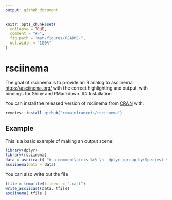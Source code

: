 ```yaml
---
output: github_document
---
```


<!-- README.md is generated from README.Rmd. Please edit that file -->

```r
knitr::opts_chunk$set(
  collapse = TRUE,
  comment = "#>",
  fig.path = "man/figures/README-",
  out.width = "100%"
)
```
# rsciinema

The goal of rsciinema is to provide an R analog to asciinema <https://asciinema.org/> 
    with the correct highlighting and output, with bindings for 
    Shiny and RMarkdown.
## Installation

You can install the released version of rsciinema from [CRAN](https://CRAN.R-project.org) with:

``` r
remotes::install_github("romainfrancois/rsciinema")
```

## Example

This is a basic example of making an output scene:

```r
library(dplyr)
library(rsciinema)
data = asciicast( "# a comment\niris %>% \n  dplyr::group_by(Species) %>%\n  dplyr::summarise_all(mean)" )
asciinema(data = data)
```

You can also write out the file
```r
tfile = tempfile(fileext = ".cast")
write_asciicast(data, tfile)
asciinema( tfile )
```
